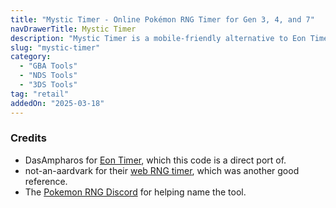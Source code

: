 ```yaml
---
title: "Mystic Timer - Online Pokémon RNG Timer for Gen 3, 4, and 7"
navDrawerTitle: Mystic Timer
description: "Mystic Timer is a mobile-friendly alternative to Eon Timer. Perfect for Gen 3, 4, and 7 Pokémon RNG on any device."
slug: "mystic-timer"
category:
  - "GBA Tools"
  - "NDS Tools"
  - "3DS Tools"
tag: "retail"
addedOn: "2025-03-18"
---
```


<RngTimer />

### Credits

- DasAmpharos for [Eon Timer](https://github.com/DasAmpharos/EonTimer), which this code is a direct port of.
- not-an-aardvark for their [web RNG timer](https://github.com/not-an-aardvark/rng-timer/), which was another good reference.
- The [Pokemon RNG Discord](https://www.discord.gg/d8JuAvg) for helping name the tool.
